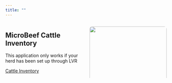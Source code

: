 ```yaml
---
title: ""
---
```


::::::: columns
::::: {.column width="50%"}
## MicroBeef Cattle Inventory

:::{.callout-note}
This application only works if your herd has been set up through LVR
:::

::: text-center
<a href="https://lvr-explore.shinyapps.io/CattleInventory/"
     class="btn btn-lg btn-info w-100"> Cattle Inventory </a>
:::
:::::

::: {.column width="50%"}
![](images/feedlotsteers.JPG){style="border-radius:8px;" width="100%"}
:::
:::::::
